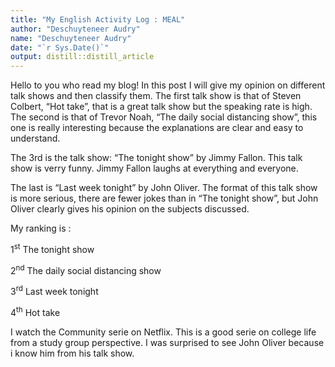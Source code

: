 ```yaml
---
title: "My English Activity Log : MEAL"
author: "Deschuyteneer Audry"
name: "Deschuyteneer Audry" 
date: "`r Sys.Date()`"
output: distill::distill_article
---
```


Hello to you who read my blog!  In this post I will give my opinion on different talk shows and then classify them.
The first talk show is that of Steven Colbert, "Hot take", that is a great talk show but the speaking rate is high.
The second is that of Trevor Noah, "The daily social distancing show", this one is really interesting because the explanations are clear and easy to understand. 

The 3rd is the talk show: "The tonight show" by Jimmy Fallon. This talk show is verry funny. Jimmy Fallon laughs at everything and everyone.

The last is "Last week tonight" by John Oliver. The format of this talk show is more serious, there are fewer jokes than in "The tonight show", but John Oliver clearly gives his opinion on the subjects discussed.

My ranking is :

1^st^ The tonight show

2^nd^ The daily social distancing show

3^rd^ Last week tonight

4^th^ Hot take



I watch the Community serie on Netflix. This is a good serie on college life from a study group perspective. I was surprised to see John Oliver because i know him from his talk show.
